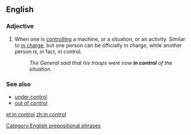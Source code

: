 ==English==

===Adjective===
{{en-adj|head=[[in]] [[control]]}}

# {{idiomatic}} When one is [[controlling]] a machine, or a situation, or an activity. Similar to [[in charge]], but one person can be officially in charge, while another person is, in fact, in control.
#: ''The General said that his troops were now '''in control''' of the situation.''

===See also===
* [[under control]]
* [[out of control]]

[[Category:English prepositional phrases]]

[[et:in control]]
[[zh:in control]]